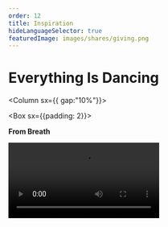 ```yaml
---
order: 12
title: Inspiration
hideLanguageSelector: true
featuredImage: images/shares/giving.png
---
```


# Everything Is Dancing

<Column sx={{ gap:"10%"}}>

<Box sx={{padding: 2}}>

**From Breath**

<Video src="https://www.youtube-nocookie.com/embed/NOSsDHLooi0" />

</Box>

<Box sx={{padding: 2}}>

**To Solo Underscores in the Office**

<Video src="https://www.youtube-nocookie.com/embed/BFWRF0WXkAs" />

</Box>

</Column>

We collect on this page a curated set of the best videos available for free online to try and provide a broader perspective of what dance is and can be. In truth, everything is always dancing: from the electron turning perpetually in its orbital devotion, to the blood in your veins faithfully keeping the beat of "you", to the earth spiralling through spacetime in vast systems of solar harmony, to the galaxies which make up the great sky, to the universe itself: always expanding in ever more maginificent movements of its own self-realisation.

<List>

<Link to="https://www.youtube.com/watch?v=_vHqIMFDbQI">

**TRIO A - Yvonne Rainer**  

This performance changed the way the audience was invited to see dance, as it stripped away all the spectacle and reduced it to what it is: movement.

</Link>

<Link to="https://www.youtube.com/watch?v=xgf3xgbKYko">

**Lamentations - Martha Graham**  

One of the mothers of modern dance. This includes an interesting interview with Martha and an excerpt from her groundbreaking solo from 1936.

</Link>

<Link to="https://www.youtube.com/watch?v=sDZLlHZyFdw">

**Isadora Duncan** 

Isadora is another mother of modern dance, and there isn't a piece of hers that is more groundbreaking than any other, but this video will give you a glimpse of her life and her method, how she managed to break away with the canon of ballet within western theater.

</Link>

<Link to="https://www.youtube.com/watch?v=vlLZExpgBOY">

**Rosas Danst Rosas  - Anna Teresa de Keersmaker**  

An all time personal favorite of Antonio's, Anna Teresa defined the language of mechanical repetition and imbued it with emotional intensity 

</Link>

<Link to="https://www.youtube.com/watch?v=4qjvGIMeIhU">

**L’apres midi d’un faun - Nijinsky**  

This performance is part of the repertory of _Le Ballet Russes_, which was a dance company in the beginning of the 20th century that broke many stereotypes about what is "allowed" to be seen on stage. In this particular piece, homoeroticism and fascination with the male body and its beauty are front and centre.

</Link>

<Link to="https://www.youtube.com/watch?v=0IH_rrpj0CU">

**Birds - Merce Cunningham**  

Merce Cunningham revolutionised dance by introducing mathematical chance operation into choreography, along with his partner the composer [John Cage]. Movement phrases were constructed and then assembled by chance mechanisms and performed on stage. Many times the dancers didn't even know the costumes or the scenography until the day of the premiere. Birds is a fine example of beautiful chance.

</Link>

<Link to="https://www.youtube.com/watch?v=3FALHd5Viz4">

**Water Motor - Trisha Brown**   

Trisha utilises accumulation as a method of creating mirrors and vectors of movements that are all based in one simple movement phrase, being performed in different moments and directions. This is a perfect example of the infinite possibilities of movement perception.

</Link>

<Link to="https://www.youtube.com/watch?v=z1hFwsXaTVY">

**Sacre du Printemps  - Pina Bausch**  

Pina Bausch revolutionised the way we imagine dance by mixing it with theatrical gestures, creating the genre of "theater dance". Her abstract depictions of fairytales, struggles and romance are mesmerising  In _Sacre du Printemps_, the theme of sacrifice becomes a sensorial experience to the viewer, intensified by the symbolic strength of theatre.

</Link>

<Link to="https://www.youtube.com/watch?v=RVyh1ewep84">

**AI Sketches for Google - Bill T Jones**

Already introduced above, this is another very interesting documentary of Google in collaboration with Bill, creating code for motion tracking from dancers!

</Link>

<Link to="https://www.youtube.com/watch?v=15URWNt58TQ">

**Mimosa  - Trajal Harrel**  

Mimosa predicted Tok Tok, by it singularity and total attention on something that happens momentarily, but also by imagining the stage as a space of immediate transport to different worlds, activated by the performer's desires.

</Link>

<Link to="https://www.youtube.com/watch?v=e1Db3t3f5-Q ">

**Diagonal Worlds - Bob Fosse**

An incredibly choreographed performance well worth the few minutes it takes to watch.

</Link>

<Link to="https://www.youtube.com/watch?v=aj8RFUQex7w">

**Embedded Vlogger - Ruth Zaporah Interview**

Another video from the [dance-tech](https://www.dance-tech.net/) archives worth exploring for yourself.

</Link>

</List>